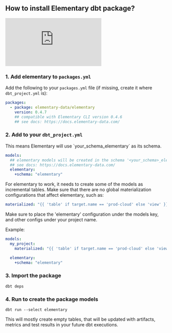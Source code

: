
## How to install Elementary dbt package?

<Example>
  <iframe
    src="https://www.loom.com/embed/5cf1aaa0708f43a993f8a2945473c7ac"
    frameborder="0"
    webkitallowfullscreen
    mozallowfullscreen
    allowfullscreen
    class="w-full h-64"
  ></iframe>
</Example>

### 1. Add elementary to `packages.yml`

Add the following to your `packages.yml` file (if missing, create it where `dbt_project.yml` is):

```yml packages.yml
packages:
  - package: elementary-data/elementary
    version: 0.4.7
    ## compatible with Elementary CLI version 0.4.6
    ## see docs: https://docs.elementary-data.com/
```

### 2. Add to your `dbt_project.yml`

<TipInfo>
  This means Elementary will use `your_schema_elementary` as its schema.
</TipInfo>

```yml dbt_project.yml
models:
  ## elementary models will be created in the schema '<your_schema>_elementary'
  ## see docs: https://docs.elementary-data.com/
  elementary:
    +schema: "elementary"
```

<Accordion title="Important: Materialization config">

For elementary to work, it needs to create some of the models as incremental tables. Make sure that there are no global materialization configurations that affect elementary, such as:

```yml dbt_project.yml
materialized: "{{ 'table' if target.name == 'prod-cloud' else 'view' }}"
```

Make sure to place the 'elementary' configuration under the models key, and other configs under your project name.

Example:

```yml dbt_project.yml
models:
  my_project:
    materialized: "{{ 'table' if target.name == 'prod-cloud' else 'view' }}"

  elementary:
    +schema: "elementary"
```

</Accordion>

<ChangeElementarySchema />


### 3. Import the package

```shell Terminal
dbt deps
```

### 4. Run to create the package models

```shell Terminal
dbt run --select elementary
```

This will mostly create empty tables, that will be updated with artifacts, metrics and test results in your future dbt executions.
